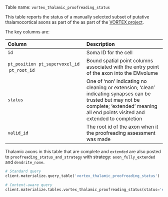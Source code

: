 Table name: `vortex_thalamic_proofreading_status`

This table reports the status of a manually selected subset of putative thalamocortical axons as part of the as part of the [VORTEX project](../vortex-overview.html).

The key columns are:

| Column | Description |
| :--- | :--- |
| `id` | Soma ID for the cell |
| `pt_position` \ `pt_supervoxel_id` \ `pt_root_id` | Bound spatial point columns associated with the entry point of the axon into the EMvolume |
| `status`| One of 'non' indicating no cleaning or extension; 'clean' indicating synapses can be trusted but may not be complete; 'extended' meaning all end points visited and extended to completion |
| `valid_id` | The root id of the axon when it the proofreading assessment was made |

::: {.callout-tip}
Thalamic axons in this table that are complete and `extended` are also posted to `proofreading_status_and_strategy` with strategy: `axon_fully_extended` and `dendrite_none`.
:::


```python
# Standard query
client.materialize.query_table('vortex_thalamic_proofreading_status')

# Content-aware query
client.materialize.tables.vortex_thalamic_proofreading_status(status='extended').query()
```
